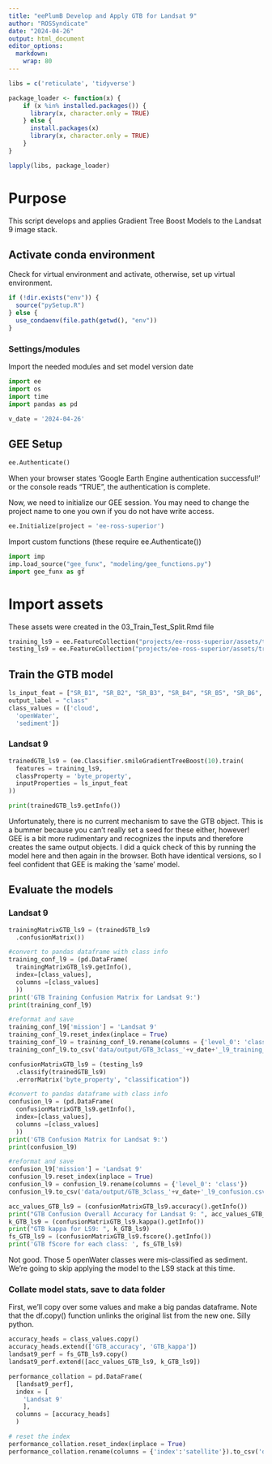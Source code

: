 ```yaml
---
title: "eePlumB Develop and Apply GTB for Landsat 9"
author: "ROSSyndicate"
date: "2024-04-26"
output: html_document
editor_options:
  markdown:
    wrap: 80
---
```


```r
libs = c('reticulate', 'tidyverse')

package_loader <- function(x) {
    if (x %in% installed.packages()) {
      library(x, character.only = TRUE)
    } else {
      install.packages(x)
      library(x, character.only = TRUE)
    }
}

lapply(libs, package_loader)
```

# Purpose

This script develops and applies Gradient Tree Boost Models to the Landsat 9 image
stack.

## Activate conda environment

Check for virtual environment and activate, otherwise, set up virtual
environment.

```r
if (!dir.exists("env")) {
  source("pySetup.R")
} else {
  use_condaenv(file.path(getwd(), "env"))
}
```

### Settings/modules

Import the needed modules and set model version date

```python
import ee
import os
import time
import pandas as pd

v_date = '2024-04-26'
```

## GEE Setup

```python
ee.Authenticate()
```

When your browser states 'Google Earth Engine authentication successful!' or the
console reads "TRUE", the
authentication is complete. 

Now, we need to initialize our GEE session. You may need to change the project 
name to one you own if you do not have write access.

```python
ee.Initialize(project = 'ee-ross-superior')
```


Import custom functions (these require ee.Authenticate())
```python
import imp
imp.load_source("gee_funx", "modeling/gee_functions.py")
import gee_funx as gf
```

# Import assets

These assets were created in the 03_Train_Test_Split.Rmd file

```python
training_ls9 = ee.FeatureCollection("projects/ee-ross-superior/assets/train-test/training_ls9_3class_v2024")
testing_ls9 = ee.FeatureCollection("projects/ee-ross-superior/assets/train-test/validation_ls9_3class_v2024")
```

## Train the GTB model

```python
ls_input_feat = ["SR_B1", "SR_B2", "SR_B3", "SR_B4", "SR_B5", "SR_B6", "SR_B7"]
output_label = "class"
class_values = (['cloud',
  'openWater',
  'sediment'])
```

### Landsat 9

```python
trainedGTB_ls9 = (ee.Classifier.smileGradientTreeBoost(10).train(
  features = training_ls9,
  classProperty = 'byte_property',
  inputProperties = ls_input_feat
))

print(trainedGTB_ls9.getInfo())
```

Unfortunately, there is no current mechanism to save the GTB object. This is a
bummer because you can't really set a seed for these either, however! GEE is a bit
more rudimentary and recognizes the inputs and therefore creates the same output
objects. I did a quick check of this by running the model here and then again 
in the browser. Both have identical versions, so I feel confident that GEE is
making the 'same' model. 

## Evaluate the models

### Landsat 9

```python
trainingMatrixGTB_ls9 = (trainedGTB_ls9
  .confusionMatrix())

#convert to pandas dataframe with class info
training_conf_l9 = (pd.DataFrame(
  trainingMatrixGTB_ls9.getInfo(),
  index=[class_values],
  columns =[class_values]
  ))
print('GTB Training Confusion Matrix for Landsat 9:')
print(training_conf_l9)

#reformat and save
training_conf_l9['mission'] = 'Landsat 9'
training_conf_l9.reset_index(inplace = True)
training_conf_l9 = training_conf_l9.rename(columns = {'level_0': 'class'})  
training_conf_l9.to_csv('data/output/GTB_3class_'+v_date+'_l9_training_confusion.csv', index = False)

confusionMatrixGTB_ls9 = (testing_ls9
  .classify(trainedGTB_ls9)
  .errorMatrix('byte_property', "classification"))

#convert to pandas dataframe with class info
confusion_l9 = (pd.DataFrame(
  confusionMatrixGTB_ls9.getInfo(),
  index=[class_values],
  columns =[class_values]
  ))
print('GTB Confusion Matrix for Landsat 9:')
print(confusion_l9)

#reformat and save
confusion_l9['mission'] = 'Landsat 9'
confusion_l9.reset_index(inplace = True)
confusion_l9 = confusion_l9.rename(columns = {'level_0': 'class'})  
confusion_l9.to_csv('data/output/GTB_3class_'+v_date+'_l9_confusion.csv', index = False)

acc_values_GTB_ls9 = (confusionMatrixGTB_ls9.accuracy().getInfo())
print("GTB Confusion Overall Accuracy for Landsat 9: ", acc_values_GTB_ls9)
k_GTB_ls9 = (confusionMatrixGTB_ls9.kappa().getInfo())
print("GTB kappa for LS9: ", k_GTB_ls9)
fs_GTB_ls9 = (confusionMatrixGTB_ls9.fscore().getInfo())
print('GTB fScore for each class: ', fs_GTB_ls9)
```

Not good. Those 5 openWater classes were mis-classified as sediment. We're going 
to skip applying the model to the LS9 stack at this time.

### Collate model stats, save to data folder

First, we'll copy over some values and make a big pandas dataframe. Note that
the df.copy() function unlinks the original list from the new one. Silly python.

```python
accuracy_heads = class_values.copy()
accuracy_heads.extend(['GTB_accuracy', 'GTB_kappa'])
landsat9_perf = fs_GTB_ls9.copy()
landsat9_perf.extend([acc_values_GTB_ls9, k_GTB_ls9])

performance_collation = pd.DataFrame(
  [landsat9_perf],
  index = [
    'Landsat 9'
    ],
  columns = [accuracy_heads]
  )

# reset the index
performance_collation.reset_index(inplace = True)
performance_collation.rename(columns = {'index':'satellite'}).to_csv('data/output/GTB_LS9_3class_'+v_date+'_performance_stats.csv', index = False)
```

<!-- ## Apply model to image stack for Landsat -->

<!-- ### Load the image collection -->

<!-- ```{python} -->
<!-- # filter stack for desired PRs -->
<!-- ROWS = ee.List([27, 28]) -->

<!-- l9 = (ee.ImageCollection("LANDSAT/LC09/C02/T1_L2") -->
<!--   .filter(ee.Filter.lt('CLOUD_COVER', 80)) -->
<!--   .filter(ee.Filter.eq('WRS_PATH', 26)) -->
<!--   .filter(ee.Filter.inList('WRS_ROW', ROWS)) -->
<!--   .filter(ee.Filter.gte('IMAGE_QUALITY_OLI', 7)) -->
<!--   .filter(ee.Filter.calendarRange(4, 11, 'month')) -->
<!--   # mask high aerosol -->
<!--   .map(gf.mask_high_aerosol) -->
<!--   # mask pixels with any qa flags -->
<!--   .map(gf.mask_qa_flags) -->
<!--   # mask saturated pixels -->
<!--   .map(gf.apply_radsat_mask) -->
<!--   # apply scaling factors -->
<!--   .map(gf.applyScaleFactors)) -->
<!-- ``` -->

<!-- ### Load modeling AOIs and clip stack -->

<!-- Note, some AOIs are too big to load in here and use as 'virtual' ee Feature -->
<!-- Collections. Given that, we have manually uploaded the shapefiles as an Earth -->
<!-- Engine Feature Collection. -->

<!-- And then clip each image by that aoi -->

<!-- ```{python} -->
<!-- l9_aoi = l9.map(gf.clip) -->
<!-- ``` -->

<!-- #### Helper functions -->

<!-- ```{python} -->
<!-- # get CRS info -->
<!-- img_crs = l9.first().projection() -->
<!-- img_crsTrans = img_crs.getInfo().get('transform') -->
<!-- ``` -->

<!-- ### Consolidate stack by image date -->

<!-- ```{python} -->
<!-- l9_aoi = l9_aoi.map(gf.addImageDate) -->

<!-- # summarize by missionDate field -->
<!-- uniqueMissDate_l9 = l9_aoi.aggregate_array('missDate').distinct() -->

<!-- ``` -->

<!-- ### Create mosaics -->

<!-- ```{python} -->
<!-- # need a couple of functions that refer to objects in this script -->
<!-- def applyGTB_ls9(image): -->
<!--   # Select the bands that correspond to the input features of the GTB model -->
<!--   imageFeatures = image.select(ls_input_feat) -->
<!--   missDate = image.get('missDate') -->
<!--   # Classify the image using the trained GTB model -->
<!--   classifiedImage = (imageFeatures -->
<!--     .classify(trainedGTB_ls9) -->
<!--     .set('missDate', missDate)) -->
<!--   return image.addBands(classifiedImage) -->

<!-- def applyPerMissionDate_ls9(missDate): -->
<!--   mission = ee.String(missDate).slice(0,9) -->
<!--   date = ee.String(missDate).slice(10,20) -->
<!--   short_stack = (l8 -->
<!--     .filter(ee.Filter.eq('SPACECRAFT_ID', mission)) -->
<!--     .filter(ee.Filter.eq('DATE_ACQUIRED', date))) -->
<!--   oneMissDate = short_stack.mean() -->
<!--   ls_miss_date_GTB = applyGTB_ls9(oneMissDate) -->
<!--   ls_GTB_class = extract_3classes(ls_miss_date_GTB) -->
<!--   return (ls_GTB_class.set('missDate', missDate)) -->

<!-- def mosaicStack_l9(missDate): -->
<!--   md_GTB = applyPerMissionDate_ls9(missDate) -->
<!--   return md_GTB -->

<!-- newStack_list_l9 = uniqueMissDate_l9.map(mosaicStack_l9) -->
<!-- newStack_l9 = ee.ImageCollection(newStack_list_l9) -->

<!-- ``` -->

<!-- ### Lighten up each of the stacks to only the bands we care about -->

<!-- ```{python} -->
<!-- lightStack_l9 = newStack_l9.select([ -->
<!--     'classified', -->
<!--     'cloud', -->
<!--     'openWater', -->
<!--     'sediment' -->
<!--     ]) -->

<!-- ``` -->

<!-- ## Export GeoTiffs to drive -->

<!-- ### Raster Export -->

<!-- ### GTB images for Landsat 9 -->

<!-- ```{python} -->
<!-- date_length_9 = len(uniqueMissDate_l9.getInfo()) -->

<!-- aoi_ee = ee.FeatureCollection('projects/ee-ross-superior/assets/aoi/Superior_AOI_modeling') -->

<!-- def clip(image): -->
<!--   return image.clip(aoi_ee.geometry()) -->

<!-- # export as tif to drive -->
<!-- for d in range(date_length_9): -->
<!--   md = uniqueMissDate_l9.get(d) -->
<!--   print(md.getInfo()) -->
<!--   print(str(d+1) + ' of ' + str(date_length_9)) -->
<!--   image = (newStack_l9 -->
<!--     .filter(ee.Filter.eq('missDate', md)) -->
<!--     .first() -->
<!--     .clip(aoi_ee.geometry())) -->
<!--   image_new_class = (gf.classifications_to_one_band(image) -->
<!--     .select('reclass')) -->
<!--   export_image = ee.batch.Export.image.toDrive( -->
<!--     image = image_new_class, -->
<!--     region = aoi_ee.geometry(), -->
<!--     description = 'GTB_3class_v' + v_date + '_' + str(md.getInfo()), -->
<!--     folder = 'GTB_LS9_v'+v_date, -->
<!--     scale = 30, -->
<!--     crs = img_crs, -->
<!--     maxPixels = 1e13) -->

<!--   #Check how many existing tasks are running and take a break of 5 mins if it's >10 -->
<!--   gf.maximum_no_of_tasks(10, 5*60) -->
<!--   #Send next task. -->
<!--   export_image.start() -->


<!-- # # export as GEE asset -->
<!-- # for d in range(date_length_9): -->
<!-- #   md = uniqueMissDate_l9.get(d) -->
<!-- #   print(md.getInfo()) -->
<!-- #   print(str(d+1) + ' of ' + str(date_length_9)) -->
<!-- #   image = (newStack_l9 -->
<!-- #     .filter(ee.Filter.eq('missDate', md)) -->
<!-- #     .first() -->
<!-- #     .clip(aoi_ee.geometry())) -->
<!-- #   image_new_class = (gf.classifications_to_one_band(image) -->
<!-- #     .select('reclass')) -->
<!-- #   export_image = ee.batch.Export.image.toAsset( -->
<!-- #     image = image_new_class, -->
<!-- #     region = aoi_ee.geometry(), -->
<!-- #     description = 'GTB_3class_v' + v_date + '_' + str(md.getInfo()), -->
<!-- #     assetId = 'projects/ee-ross-superior/assets/LS9_3class/GTB_LS9_'+str(md.getInfo())+'_v'+v_date, -->
<!-- #     scale = 30, -->
<!-- #     crs = img_crs, -->
<!-- #     maxPixels = 1e13) -->
<!-- #    -->
<!-- #   #Check how many existing tasks are running and take a break of 5 mins if it's >10 -->
<!-- #   gf.maximum_no_of_tasks(10, 5*60) -->
<!-- #   #Send next task. -->
<!-- #   export_image.start() -->

<!-- ``` -->


